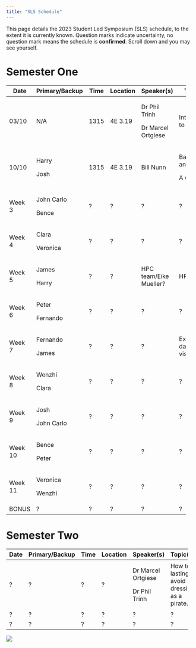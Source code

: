 ```yaml
---
title: "SLS Schedule"
---
```


This page details the 2023 Student Led Symposium (SLS) schedule, to the extent it is currently known. Question marks indicate uncertainty, no question mark means the schedule is **confirmed**. Scroll down and you may see yourself.

# Semester One

+---------+----------------+---------+----------+------------------------+--------------------------------+
| Date    | Primary/Backup | Time    | Location | Speaker(s)             | Topic(s)                       |
+=========+================+=========+==========+========================+================================+
| 03/10   | N/A            | 1315    | 4E 3.19  | Dr Phil Trinh          | Introduction to SLS.           |
|         |                |         |          |                        |                                |
|         |                |         |          | Dr Marcel Ortgiese     |                                |
+---------+----------------+---------+----------+------------------------+--------------------------------+
| 10/10   | Harry          | 1315    | 4E 3.19  | Bill Nunn              | Basic Git and GitHub.          |
|         |                |         |          |                        |                                |
|         | Josh           |         |          |                        | A website.                     |
+---------+----------------+---------+----------+------------------------+--------------------------------+
| Week 3  | John Carlo     | ?       | ?        | ?                      | ?                              |
|         |                |         |          |                        |                                |
|         | Bence          |         |          |                        |                                |
+---------+----------------+---------+----------+------------------------+--------------------------------+
| Week 4  | Clara          | ?       | ?        | ?                      | ?                              |
|         |                |         |          |                        |                                |
|         | Veronica       |         |          |                        |                                |
+---------+----------------+---------+----------+------------------------+--------------------------------+
| Week 5  | James          | ?       | ?        | HPC team/Eike Mueller? | HPC?                           |
|         |                |         |          |                        |                                |
|         | Harry          |         |          |                        |                                |
+---------+----------------+---------+----------+------------------------+--------------------------------+
| Week 6  | Peter          | ?       | ?        | ?                      | ?                              |
|         |                |         |          |                        |                                |
|         | Fernando       |         |          |                        |                                |
+---------+----------------+---------+----------+------------------------+--------------------------------+
| Week 7  | Fernando       | ?       | ?        | ?                      | Exploratory data visualisation |
|         |                |         |          |                        |                                |
|         | James          |         |          |                        |                                |
+---------+----------------+---------+----------+------------------------+--------------------------------+
| Week 8  | Wenzhi         | ?       | ?        | ?                      | ?                              |
|         |                |         |          |                        |                                |
|         | Clara          |         |          |                        |                                |
+---------+----------------+---------+----------+------------------------+--------------------------------+
| Week 9  | Josh           | ?       | ?        | ?                      | ?                              |
|         |                |         |          |                        |                                |
|         | John Carlo     |         |          |                        |                                |
+---------+----------------+---------+----------+------------------------+--------------------------------+
| Week 10 | Bence          | ?       | ?        | ?                      | ?                              |
|         |                |         |          |                        |                                |
|         | Peter          |         |          |                        |                                |
+---------+----------------+---------+----------+------------------------+--------------------------------+
| Week 11 | Veronica       | ?       | ?        | ?                      | ?                              |
|         |                |         |          |                        |                                |
|         | Wenzhi         |         |          |                        |                                |
+---------+----------------+---------+----------+------------------------+--------------------------------+
| BONUS   | ?              | ?       | ?        | ?                      | ?                              |
+---------+----------------+---------+----------+------------------------+--------------------------------+

# Semester Two

+--------+----------------+--------+----------+--------------------+----------------------------------------------+
| Date   | Primary/Backup | Time   | Location | Speaker(s)         | Topic(s)                                     |
+========+================+========+==========+====================+==============================================+
| ?      | ?              | ?      | ?        | Dr Marcel Ortgiese | How to lastingly avoid dressing as a pirate. |
|        |                |        |          |                    |                                              |
|        |                |        |          | Dr Phil Trinh      |                                              |
+--------+----------------+--------+----------+--------------------+----------------------------------------------+
| ?      | ?              | ?      | ?        | ?                  | ?                                            |
+--------+----------------+--------+----------+--------------------+----------------------------------------------+
| ?      | ?              | ?      | ?        | ?                  | ?                                            |
+--------+----------------+--------+----------+--------------------+----------------------------------------------+

![](cohort11.jpg)
